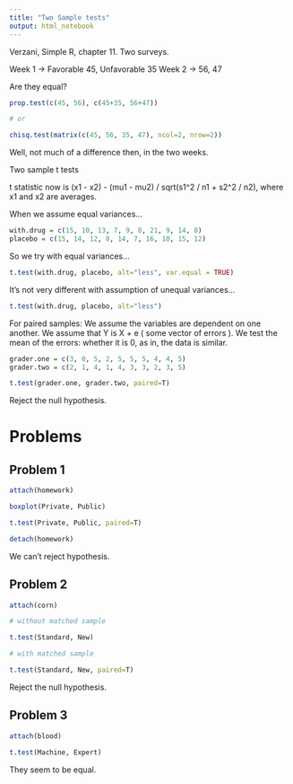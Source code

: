```yaml
---
title: "Two Sample tests"
output: html_notebook
---
```


Verzani, Simple R, chapter 11.
Two surveys. 

Week 1 -> Favorable 45, Unfavorable 35
Week 2 -> 56, 47

Are they equal?

```r
prop.test(c(45, 56), c(45+35, 56+47))

# or

chisq.test(matrix(c(45, 56, 35, 47), ncol=2, nrow=2))
```
Well, not much of a difference then, in the two weeks.

Two sample t tests

t statistic now is (x1 - x2) - (mu1 - mu2) / sqrt(s1^2 / n1 + s2^2 / n2), where x1 and x2 are averages.

When we assume equal variances...
```r
with.drug = c(15, 10, 13, 7, 9, 8, 21, 9, 14, 8)
placebo = c(15, 14, 12, 8, 14, 7, 16, 10, 15, 12)
```
So we try with equal variances...
```r
t.test(with.drug, placebo, alt="less", var.equal = TRUE)
```
It's not very different with assumption of unequal variances...
```r
t.test(with.drug, placebo, alt="less")
```

For paired samples: We assume the variables are dependent on one another. We assume that Y is X + e ( some vector of errors ). We test the mean of the errors: whether it is 0, as in, the data is similar. 

```r
grader.one = c(3, 0, 5, 2, 5, 5, 5, 4, 4, 5)
grader.two = c(2, 1, 4, 1, 4, 3, 3, 2, 3, 5)

t.test(grader.one, grader.two, paired=T)
```
Reject the null hypothesis.

# Problems

## Problem 1

```r
attach(homework)

boxplot(Private, Public)

t.test(Private, Public, paired=T)

detach(homework)
```
We can't reject hypothesis.

## Problem 2

```r
attach(corn)

# without matched sample

t.test(Standard, New)

# with matched sample

t.test(Standard, New, paired=T)
```
Reject the null hypothesis.

## Problem 3

```r
attach(blood)

t.test(Machine, Expert)
```
They seem to be equal.